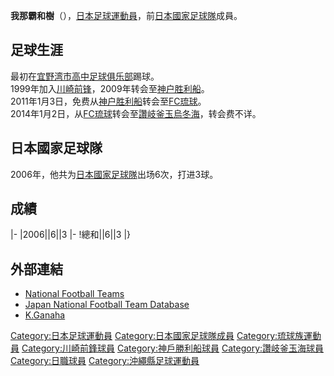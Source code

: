 {{Infobox football biography
|name=我那霸和樹
|image=
|fullname=我那霸和樹
|birth_date={{Birth date and age|1980|9|26}}
|cityofbirth=[[冲绳县|冲绳县]]
|countryofbirth=[[日本|日本]]
|height=1.81 m
|weight=76 kg
|position=[[前鋒_(足球)|前鋒]]
|currentclub=
|years=1999-2008<br/>2009-2010<br/>2011-2014<br/>2014-
|clubs=[[川崎前鋒|川崎前鋒]]<br/>[[神戶勝利船|神戶勝利船]]<br/>[[FC琉球|FC琉球]]<br/>[[讚岐釜玉烏冬海|讚岐釜玉烏冬海]]
|caps(goals)=246（69）<br/>20（1）<br/>88（31）<br/>20（3）
|nationalyears=2006
|nationalteam=[[日本國家足球隊|日本]]
|nationalcaps(goals)=6 (3)
}}
'''我那霸和樹'''（{{Bd|1980年|9月26日||}}），[[日本|日本]][[足球|足球]][[運動員|運動員]]，前[[日本國家足球隊|日本國家足球隊]]成員。

==足球生涯==
最初在[[宜野湾市高中足球俱乐部|宜野湾市高中足球俱乐部]]踢球。<br />
1999年加入[[川崎前锋|川崎前锋]]，2009年转会至[[神户胜利船|神户胜利船]]。<br />
2011年1月3日，免费从[[神户胜利船|神户胜利船]]转会至[[FC琉球|FC琉球]]。<br />
2014年1月2日，从[[FC琉球|FC琉球]]转会至[[讚岐釜玉烏冬海|讚岐釜玉烏冬海]]，转会费不详。

==日本國家足球隊==
2006年，他共为[[日本國家足球隊|日本國家足球隊]]出场6次，打进3球。

==成績==
{{Football player national team statistics|JPN}}
|-
|2006||6||3
|-
!總和||6||3
|}

==外部連結==
{{Reflist}}
*[http://www.national-football-teams.com/v2/player.php?id=15789 National Football Teams]
*[https://web.archive.org/web/20160319090438/http://www.japannationalfootballteam.com/en/players/ganaha_kazuki.html Japan National Football Team Database]
*[http://cn.soccerway.com/players/kazuki-ganaha/5491/ K.Ganaha] {{Wayback|url=http://cn.soccerway.com/players/kazuki-ganaha/5491/ |date=20200420073044 }}

{{Japan-sport-bio-stub}}
{{Soccer-player-stub}}
[[Category:日本足球運動員|Category:日本足球運動員]]
[[Category:日本國家足球隊成員|Category:日本國家足球隊成員]]
[[Category:琉球族運動員|Category:琉球族運動員]]
[[Category:川崎前鋒球員|Category:川崎前鋒球員]]
[[Category:神戶勝利船球員|Category:神戶勝利船球員]]
[[Category:讚岐釜玉海球員|Category:讚岐釜玉海球員]]
[[Category:日職球員|Category:日職球員]]
[[Category:沖繩縣足球運動員|Category:沖繩縣足球運動員]]